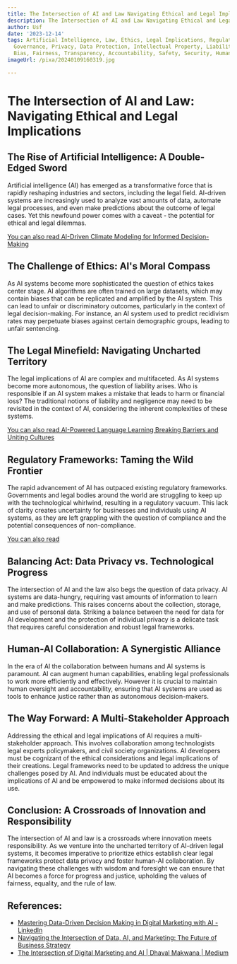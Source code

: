 ```yaml
---
title: The Intersection of AI and Law Navigating Ethical and Legal Implications
description: The Intersection of AI and Law Navigating Ethical and Legal Implications
author: Usf
date: '2023-12-14'
tags: Artificial Intelligence, Law, Ethics, Legal Implications, Regulation, Policy,
  Governance, Privacy, Data Protection, Intellectual Property, Liability, Discrimination,
  Bias, Fairness, Transparency, Accountability, Safety, Security, Human Rights
imageUrl: /pixa/20240109160319.jpg

---
```

# The Intersection of AI and Law:  Navigating Ethical and Legal Implications

## The Rise of Artificial Intelligence: A Double-Edged Sword

Artificial intelligence (AI) has  emerged as  a transformative force that is rapidly reshaping industries and sectors, including the legal field. AI-driven systems  are increasingly used to analyze vast amounts of data, automate legal processes, and even make predictions about the outcome of legal cases. Yet this newfound power  comes with a caveat -  the potential for ethical  and legal dilemmas.

[You can also read AI-Driven Climate  Modeling for Informed Decision-Making](AI-Driven%20Climate%20Modeling%20for%20Informed%20Decision-Making)


## The Challenge of Ethics: AI's Moral Compass

As AI systems become more  sophisticated the question  of ethics takes center stage. AI algorithms are often trained on large datasets, which may contain biases that can be replicated and  amplified by the AI system. This can lead to  unfair or discriminatory outcomes, particularly in the context of legal decision-making. For instance,  an AI system used to predict recidivism rates may perpetuate biases against certain demographic  groups, leading to  unfair sentencing.

## The Legal Minefield: Navigating Uncharted Territory

The legal implications of AI are complex and multifaceted.  As AI systems become more autonomous, the question of  liability arises. Who is responsible if an AI system makes a mistake that leads to harm or financial loss? The traditional notions of liability and negligence may need to be revisited in the context of AI, considering the inherent complexities of  these  systems.

[You  can also read AI-Powered Language Learning  Breaking Barriers and Uniting Cultures](AI-Powered%20Language%20Learning%20Breaking%20Barriers%20and%20Uniting%20Cultures)


## Regulatory Frameworks: Taming the Wild Frontier

The rapid  advancement of AI has outpaced existing regulatory frameworks. Governments and  legal bodies around the world are struggling to  keep up with the technological whirlwind, resulting in  a regulatory vacuum. This lack  of clarity creates uncertainty  for businesses and individuals using AI systems, as they are left grappling with the question  of compliance and the potential consequences  of non-compliance.

[You can also  read  ]()


## Balancing Act: Data Privacy vs. Technological Progress

The intersection of AI and the law also begs the question of data privacy. AI systems are data-hungry, requiring vast amounts of information to learn and  make predictions.  This raises concerns about the  collection, storage, and use of personal data. Striking a balance between the need  for data for AI development and the protection of individual privacy is a delicate task that requires careful consideration and robust legal frameworks.

## Human-AI Collaboration: A  Synergistic Alliance

In the era of AI the  collaboration  between  humans and AI systems is paramount.  AI can augment human capabilities, enabling legal professionals to work more  efficiently  and effectively. However  it is crucial to maintain human oversight and accountability,  ensuring that AI systems are used as tools to enhance justice rather than as autonomous decision-makers.

##  The Way Forward: A Multi-Stakeholder  Approach

Addressing the ethical and legal implications of  AI requires a multi-stakeholder approach. This involves collaboration among technologists legal experts  policymakers, and civil society organizations. AI  developers must be cognizant of the  ethical considerations and legal  implications of their creations. Legal frameworks need to be updated to address the unique challenges posed by  AI. And individuals must be educated about the implications of AI and be empowered  to make informed decisions about its use.

## Conclusion: A Crossroads of Innovation and Responsibility

The intersection of AI and law is a crossroads where innovation  meets responsibility. As we venture into the uncharted  territory of AI-driven  legal systems, it becomes imperative to  prioritize ethics  establish clear legal frameworks protect data privacy and foster human-AI collaboration. By navigating these challenges with wisdom and foresight we can ensure that AI becomes a force for progress and  justice, upholding the values of fairness, equality, and the rule of law.

## References:
- [Mastering Data-Driven Decision Making in Digital Marketing with AI - LinkedIn](https://www.linkedin.com/pulse/mastering-data-driven-decision-making-digital-marketing)
- [Navigating the Intersection of Data, AI, and Marketing: The Future of Business Strategy](https://www.linkedin.com/pulse/navigating-intersection-data-ai-marketing-future-rasadari-abeysinghe-xm30c?trk=article-ssr-frontend-pulse_more-articles_related-content-card)
- [The Intersection of Digital Marketing and AI | Dhaval Makwana | Medium](https://dhavall.medium.com/the-intersection-of-digital-marketing-and-ai-a7c18670af23)
